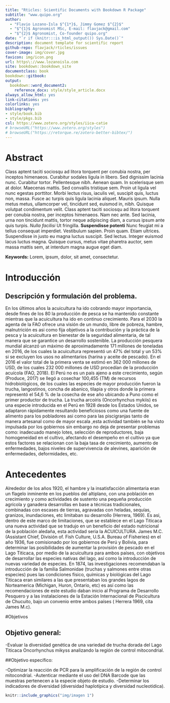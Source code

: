 ```yaml
---
title: "Rticles: Scientific Documents with Bookdown R Package"
subtitle: "www.quipo.org"
author:
  - "Flavio Lozano-Isla $^{1*}$, Jimmy Gomez $^{2}$"
  - "$^{1}$ Agronomist MSc, E-mail: flavjack@gmail.com"
  - "$^{2}$ Agronomist, Co-founder quipo.org"
date: "`r if (knitr:::is_html_output()) Sys.Date()`"
description: document template for scientific report
github-repo: flavjack/rticles/issues
cover-image: img/cover.jpg
favicon: img/icon.png
url: https\://www.lozanoisla.com
site: bookdown::bookdown_site
documentclass: book
bookdown::gitbook:
output:
  bookdown::word_document2:
    reference_docx: style/style_article.docx
always_allow_html: yes
link-citations: yes
colorlinks: yes
bibliography:  
- style/book.bib
- style/pkgs.bib
csl: https://www.zotero.org/styles/iica-catie
# browseURL("https://www.zotero.org/styles")
# browseURL("https://retorque.re/zotero-better-bibtex/")
---
```



# Abstract {-}

Class aptent taciti sociosqu ad litora torquent per conubia nostra, per inceptos himenaeos. Curabitur sodales ligula in libero. Sed dignissim lacinia nunc. Curabitur tortor. Pellentesque nibh. Aenean quam. In scelerisque sem at dolor. Maecenas mattis. Sed convallis tristique sem. Proin ut ligula vel nunc egestas porttitor. Morbi lectus risus, iaculis vel, suscipit quis, luctus non, massa. Fusce ac turpis quis ligula lacinia aliquet. Mauris ipsum. Nulla metus metus, ullamcorper vel, tincidunt sed, euismod in, nibh. Quisque volutpat condimentum velit. Class aptent taciti sociosqu ad litora torquent per conubia nostra, per inceptos himenaeos. Nam nec ante. Sed lacinia, urna non tincidunt mattis, tortor neque adipiscing diam, a cursus ipsum ante quis turpis. _Nulla facilisi_ Ut fringilla. **Suspendisse potenti** Nunc feugiat mi a tellus consequat imperdiet. Vestibulum sapien. Proin quam. Etiam ultrices. Suspendisse in justo eu magna luctus suscipit. Sed lectus. Integer euismod lacus luctus magna. Quisque cursus, metus vitae pharetra auctor, sem massa mattis sem, at interdum magna augue eget diam. 

**Keywords:** Lorem, ipsum, dolor, sit amet, consectetur.

# Introducción

##	Descripción y formulación del problema.
En los últimos años la acuicultura ha ido cobrando mayor importancia, desde fines de los 80 la producción de pesca se ha mantenido constante mientras que la acuicultura ha ido en continuo crecimiento. Para el 2030 la agenta de la FAO ofrece una visión de un mundo, libre de pobreza, hambre, malnutrición es asi como fija objetivos a la contribución y la práctica de la pesca y la acuicultura en bienestar de la seguridad alimentaria, de tal manera que se garantice un desarrollo sostenible. La producción pesquera mundial alcanzó un máximo de aproximadamente 171 millones de toneladas en 2016, de los cuales la acuicultura representó un 47% del total y un 53% si se excluyen los usos no alimentarios (harina y aceite de pescado). En el 2016 el valor total de la primera venta se estimó en 362 000 millones de USD, de los cuales 232 000 millones de USD procedían de la producción acuícola (FAO, 2018). El Perú no es un país ajeno a este crecimiento, según (Produce, 2017) se llegó a cosechar 100,455 (TM) de recursos hidrobiológicos, de los cuales las especies de mayor producción fueron la trucha, langostinos, concha de abanico, tilapia y otros donde la primera representó el 54,6 % de la cosecha de ese año ubicando a Puno como el primer productor de trucha. 
La trucha arcoíris (Oncorhynchus mykiis) es una especie introducida en el Perú en 1928 desde los Estados Unidos, se adaptaron rápidamente resultando beneficiosos como una fuente de alimento para los pobladores asi como para las piscigranjas tanto de manera artesanal como de mayor escala ,esta actividad también se ha visto impulsada por los gobiernos sin embargo no deja de presentar problemas como: inadecuado manejo lotes, selección de reproductores, baja homogeneidad en el cultivo, afectando el desempeño en el cultivo ya que estos factores se relacionan con la baja tasa de crecimiento, aumento de enfermedades, bajos niveles de supervivencia de alevines, aparición de enfermedades, deformidades, etc.

#	Antecedentes

Alrededor de los años 1920, el hambre y la insatisfacción alimentaria eran un flagelo inminente en los pueblos del altiplano, con una población en crecimiento y como actividades de sustento una pequeña producción agrícola y ganadera desarrollas en base a técnicas tradicionales, combinadas con escases de tierras, agravadas con heladas, sequías, granizos, inundaciones, etc limitaban su desarrollo (Herrera, 1969). Es asi, dentro de este marco de limitaciones, que se establece en el Lago Titicaca una nueva actividad que se tradujo en un beneficio del estado nutricional de la población aledaña, esta actividad seria la ACUICULTURA.
James M.C. (Assistant Chief, División of. Fish Culture, U.S.A. Bureau of Fisheries) en el año 1936, fue comisionado por los gobiernos de Perú y Bolivia, para determinar las posibilidades de aumentar la provisión de pescado en el Lago Titicaca, por medio de la acuicultura para ambos países, con objetivos de desarrollar las especies nativas del lago, así como la introducción de nuevas variedad de especies. En 1874, las investigaciones recomendaban la introducción de la familia Salmonidae (truchas y salmones entre otras especies) pues  las condiciones físico, químicas y biológicas del Lago Titicaca eran similares a las que presentaban los grandes lagos de Norteamerica (Michigan, Huron, Ontario, etc) es así como las recomendaciones de este estudio daban inicio al Programa de Desarrollo Pesquero y a las instalaciones de la Estación Internacional de Piscicultura de Chucuito, bajo un convenio entre ambos países ( Herrera 1969, cita James M.c).

#Objetivos

## Objetivo general:

-Evaluar la diversidad genética de una variedad de trucha dorada del Lago Titicaca Oncorhynchus mikyss analizando la región de control mitocondrial.

##Objetivo específico:

-Optimizar la reacción de PCR para la amplificación de la región de control mitocondrial.
-Autenticar mediante el uso del DNA Barcode que las muestras pertenecen a la especie objeto de estudio.
-Determinar los indicadores de diversidad (diversidad haplotípica y diversidad nucleotídica).

```r
knitr::include_graphics("img/imagen 1")
```


